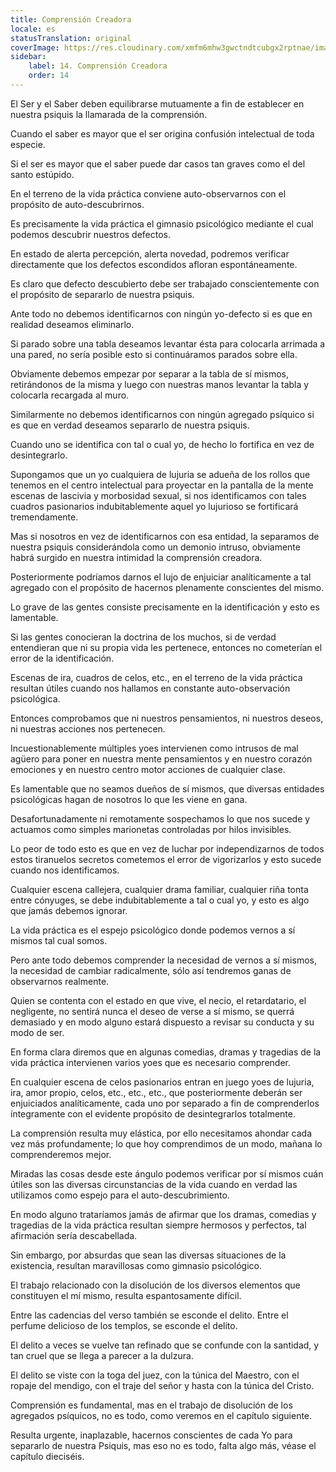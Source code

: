 ```yaml
---
title: Comprensión Creadora
locale: es
statusTranslation: original
coverImage: https://res.cloudinary.com/xmfm6mhw3gwctndtcubgx2rptnae/image/upload/v1741354419/small_cover_la_gran_rebelion_28716e29d2.webp
sidebar:
    label: 14. Comprensión Creadora
    order: 14
---
```

El Ser y el Saber deben equilibrarse mutuamente a fin de establecer en nuestra psiquis la llamarada de la comprensión.

Cuando el saber es mayor que el ser origina confusión intelectual de toda especie.

Si el ser es mayor que el saber puede dar casos tan graves como el del santo estúpido.

En el terreno de la vida práctica conviene auto-observarnos con el propósito de auto-descubrirnos.

Es precisamente la vida práctica el gimnasio psicológico mediante el cual podemos descubrir nuestros defectos.

En estado de alerta percepción, alerta novedad, podremos verificar directamente que los defectos escondidos afloran espontáneamente.

Es claro que defecto descubierto debe ser trabajado conscientemente con el propósito de separarlo de nuestra psiquis.

Ante todo no debemos identificarnos con ningún yo-defecto si es que en realidad deseamos eliminarlo.

Si parado sobre una tabla deseamos levantar ésta para colocarla arrimada a una pared, no sería posible esto si continuáramos parados sobre ella.

Obviamente debemos empezar por separar a la tabla de sí mismos, retirándonos de la misma y luego con nuestras manos levantar la tabla y colocarla recargada al muro.

Similarmente no debemos identificarnos con ningún agregado psíquico si es que en verdad deseamos separarlo de nuestra psiquis.

Cuando uno se identifica con tal o cual yo, de hecho lo fortifica en vez de desintegrarlo.

Supongamos que un yo cualquiera de lujuria se adueña de los rollos que tenemos en el centro intelectual para proyectar en la pantalla de la mente escenas de lascivia y morbosidad sexual, si nos identificamos con tales cuadros pasionarios indubitablemente aquel yo lujurioso se fortificará tremendamente.

Mas si nosotros en vez de identificarnos con esa entidad, la separamos de nuestra psiquis considerándola como un demonio intruso, obviamente habrá surgido en nuestra intimidad la comprensión creadora.

Posteriormente podríamos darnos el lujo de enjuiciar analíticamente a tal agregado con el propósito de hacernos plenamente conscientes del mismo.

Lo grave de las gentes consiste precisamente en la identificación y esto es lamentable.

Si las gentes conocieran la doctrina de los muchos, si de verdad entendieran que ni su propia vida les pertenece, entonces no cometerían el error de la identificación.

Escenas de ira, cuadros de celos, etc., en el terreno de la vida práctica resultan útiles cuando nos hallamos en constante auto-observación psicológica.

Entonces comprobamos que ni nuestros pensamientos, ni nuestros deseos, ni nuestras acciones nos pertenecen.

Incuestionablemente múltiples yoes intervienen como intrusos de mal agüero para poner en nuestra mente pensamientos y en nuestro corazón emociones y en nuestro centro motor acciones de cualquier clase.

Es lamentable que no seamos dueños de sí mismos, que diversas entidades psicológicas hagan de nosotros lo que les viene en gana.

Desafortunadamente ni remotamente sospechamos lo que nos sucede y actuamos como simples marionetas controladas por hilos invisibles.

Lo peor de todo esto es que en vez de luchar por independizarnos de todos estos tiranuelos secretos cometemos el error de vigorizarlos y esto sucede cuando nos identificamos.

Cualquier escena callejera, cualquier drama familiar, cualquier riña tonta entre cónyuges, se debe indubitablemente a tal o cual yo, y esto es algo que jamás debemos ignorar.

La vida práctica es el espejo psicológico donde podemos vernos a sí mismos tal cual somos.

Pero ante todo debemos comprender la necesidad de vernos a sí mismos, la necesidad de cambiar radicalmente, sólo así tendremos ganas de observarnos realmente.

Quien se contenta con el estado en que vive, el necio, el retardatario, el negligente, no sentirá nunca el deseo de verse a sí mismo, se querrá demasiado y en modo alguno estará dispuesto a revisar su conducta y su modo de ser.

En forma clara diremos que en algunas comedias, dramas y tragedias de la vida práctica intervienen varios yoes que es necesario comprender.

En cualquier escena de celos pasionarios entran en juego yoes de lujuria, ira, amor propio, celos, etc., etc., etc., que posteriormente deberán ser enjuiciados analíticamente, cada uno por separado a fin de comprenderlos íntegramente con el evidente propósito de desintegrarlos totalmente.

La comprensión resulta muy elástica, por ello necesitamos ahondar cada vez más profundamente; lo que hoy comprendimos de un modo, mañana lo comprenderemos mejor.

Miradas las cosas desde este ángulo podemos verificar por sí mismos cuán útiles son las diversas circunstancias de la vida cuando en verdad las utilizamos como espejo para el auto-descubrimiento.

En modo alguno trataríamos jamás de afirmar que los dramas, comedias y tragedias de la vida práctica resultan siempre hermosos y perfectos, tal afirmación sería descabellada.

Sin embargo, por absurdas que sean las diversas situaciones de la existencia, resultan maravillosas como gimnasio psicológico.

El trabajo relacionado con la disolución de los diversos elementos que constituyen el mí mismo, resulta espantosamente difícil.

Entre las cadencias del verso también se esconde el delito. Entre el perfume delicioso de los templos, se esconde el delito.

El delito a veces se vuelve tan refinado que se confunde con la santidad, y tan cruel que se llega a parecer a la dulzura.

El delito se viste con la toga del juez, con la túnica del Maestro, con el ropaje del mendigo, con el traje del señor y hasta con la túnica del Cristo.

Comprensión es fundamental, mas en el trabajo de disolución de los agregados psíquicos, no es todo, como veremos en el capítulo siguiente.

Resulta urgente, inaplazable, hacernos conscientes de cada Yo para separarlo de nuestra Psiquis, mas eso no es todo, falta algo más, véase el capítulo dieciséis.
